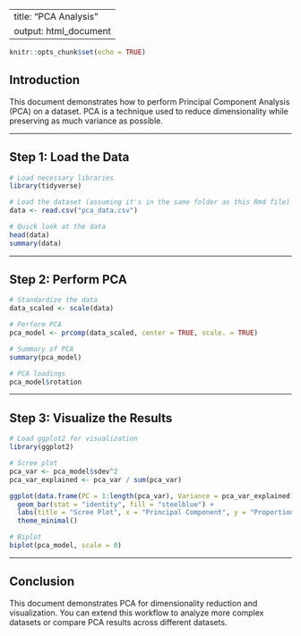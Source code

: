 
---
title: "PCA Analysis"
output: html_document
---

```r
knitr::opts_chunk$set(echo = TRUE)
```

## Introduction

This document demonstrates how to perform Principal Component Analysis (PCA) on a dataset. PCA is a technique used to reduce dimensionality while preserving as much variance as possible.

---

## Step 1: Load the Data

```r
# Load necessary libraries
library(tidyverse)

# Load the dataset (assuming it's in the same folder as this Rmd file)
data <- read.csv("pca_data.csv")

# Quick look at the data
head(data)
summary(data)
```

---

## Step 2: Perform PCA

```r
# Standardize the data
data_scaled <- scale(data)

# Perform PCA
pca_model <- prcomp(data_scaled, center = TRUE, scale. = TRUE)

# Summary of PCA
summary(pca_model)

# PCA loadings
pca_model$rotation
```

---

## Step 3: Visualize the Results

```r
# Load ggplot2 for visualization
library(ggplot2)

# Scree plot
pca_var <- pca_model$sdev^2
pca_var_explained <- pca_var / sum(pca_var)

ggplot(data.frame(PC = 1:length(pca_var), Variance = pca_var_explained), aes(x = PC, y = Variance)) +
  geom_bar(stat = "identity", fill = "steelblue") +
  labs(title = "Scree Plot", x = "Principal Component", y = "Proportion of Variance Explained") +
  theme_minimal()

# Biplot
biplot(pca_model, scale = 0)
```

---

## Conclusion

This document demonstrates PCA for dimensionality reduction and visualization. You can extend this workflow to analyze more complex datasets or compare PCA results across different datasets.
